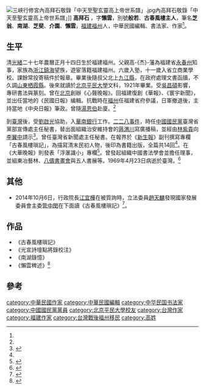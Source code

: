 [[File:三峽行修宮內高拜石敬錄「中天至聖玄靈高上帝世系譜」.jpg|thumb]]內高拜石敬錄「中天至聖玄靈高上帝世系譜」]] 
'''高拜石'''{{BD|1901年|3月4日|1969年|4月23日|}} ，字'''懶雲'''，別號'''般若'''、'''古春風樓主人'''，筆名'''芝翁'''、'''南湖'''、'''芝斐'''、'''介園'''、'''懶雲'''，[[福建|福建]][[福州|福州]]人，中華民國編輯、書法家、作家<ref name="國史館"/>。

==生平==
清[[光緒|光緒]]二十七年農曆正月十四日生於福建福州。父親高-{杰}-藩為福建省[[永春州|永春州]]知事，家族為[[浙江|浙江]][[鎮海|鎮海]]望族，遊宦落籍福建福州。六歲入塾，十一歲入省立商業學校。課餘常投寄稿件於報章。畢業後隨叔父北上[[九江縣|九江縣]]，在政府處理文書函牘，不久調[[山東|山東]][[栖霞縣|栖霞縣]]。後來就讀於[[北京平民大學|北京平民大學]]文科，1921年畢業。受[[吳昌碩|吳昌碩]]影響，專研書法與篆刻。曾在[[北京|北京]]創辦《心聲晚報》。回福建復創《華報》、《寰宇新聞》，並出任當地的《民國日報》编輯。抗戰時在[[福州|福州]]任福建省府參議，日軍撤退後，主持當地《中央日報》筆政。曾隨[[湯恩伯|湯恩伯]]赴廈。<ref name="國史館"/>

到[[臺灣|臺灣]]後，受[[劉啟光|劉啟光]]協助，入[[華南銀行|華南銀行]]工作。[[二二八事件|二二八事件]]，時任[[中國國民黨|中國國民黨]]臺灣省黨部宣傳處主任秘書，替出面組織治安維持會的[[蔣渭川|蔣渭川]]寫廣播稿，並經由[[林紫貴|林紫貴]]向[[李翼中|李翼中]]請示<ref>{{cite book |author=陳翠蓮|title=《派系鬥爭與權謀政治：二二八悲劇的另一面相》|date=1995-02-23|publisher=時報文化出版社|location=台灣|language=zh-tw|isbn=9789571315782}}</ref>。曾任臺灣省新聞處主任秘書。在報界於《[[新生報|新生報]]》副刊撰寫專欄「古春風樓瑣記」，為描寫清末民初人物，後印為書籍出版，全篇共14回<ref name="超入迷"/>。在《大華晚報》則發表「浮滙識小」專欄<ref name="談藝續錄">{{cite book |author=[[容天圻|容天圻]]|title=《談藝續錄》|date=1988-08-01|publisher=臺灣商務書局|location=台灣|language=zh-tw|isbn=9789570083804}}</ref>。曾發起組織中國書法學會並擔任理事，並組東冶藝林、[[八儔書畫會|八儔書畫會]]與五人書展等。1969年4月23日病逝於臺灣。<ref name="國史館">{{cite book |author=國史館|title=《國史館現藏民國人物傳記史料彙編》第十五輯|date=1997-05|publisher=國史館|location=台灣|language=zh-tw|isbn=9789570083804}}</ref>

==其他==
*2014年10月6日，行政院長[[江宜樺|江宜樺]]在被質詢時，立法委員[[趙天麟_(臺灣)|趙天麟]]發現國家發展委員會主委[[管中閔|管中閔]]在下面讀《古春風樓瑣記》<ref name="超入迷">{{cite web|url=http://www.appledaily.com.tw/realtimenews/article/new/20141007/483523/|title=超入迷der　綠委在質詢　管爺看古春風樓瑣記|date=2014-10-07|accessdate=2015-03-24|author=郭建伸|language=zh-tw|publisher=《蘋果日報》|archive-date=2016-03-04|archive-url=https://web.archive.org/web/20160304214452/http://www.appledaily.com.tw/realtimenews/article/new/20141007/483523/|dead-url=no}}</ref>。

==作品==

*《古春風樓瑣記》
*《光宣詩壇點將錄校注》
*《南湖錄憶》
*《懶雲稗述》<ref>{{cite web|url=http://tci.ncl.edu.tw/cgi-bin/gs32/gsweb.cgi/ccd=RCI5L6/tcisearch_opt2_search?q=auc=%22%E9%AB%98%E6%8B%9C%E7%9F%B3%22.&searchmode=basic#result|title=高拜石作品|date=|accessdate=2015-03-24|author=|language=zh-tw|publisher=臺灣人文及社會科學引文索引資料庫|archive-date=2019-06-08|archive-url=https://web.archive.org/web/20190608091822/http://tci.ncl.edu.tw/cgi-bin/gs32/gsweb.cgi/ccd=RCI5L6/tcisearch_opt2_search?q=auc=%22%E9%AB%98%E6%8B%9C%E7%9F%B3%22.&searchmode=basic#result|dead-url=no}}</ref>

==參考==
{{reflist}}

[[category:中華民國作家|category:中華民國作家]]
[[category:中華民國編輯|category:中華民國編輯]]
[[category:中华民国书法家|category:中华民国书法家]]
[[category:中國國民黨黨員|category:中國國民黨黨員]]
[[category:北京平民大學校友|category:北京平民大學校友]]
[[category:台灣作家|category:台灣作家]]
[[category:福建作家|category:福建作家]]
[[category:台灣戰後福州移民|category:台灣戰後福州移民]]
[[category:高姓|category:高姓]]